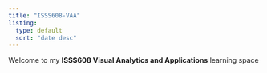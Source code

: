 ```yaml
---
title: "ISSS608-VAA"
listing:
  type: default
  sort: "date desc"
---
```


Welcome to my **ISSS608 Visual Analytics and Applications** learning space
